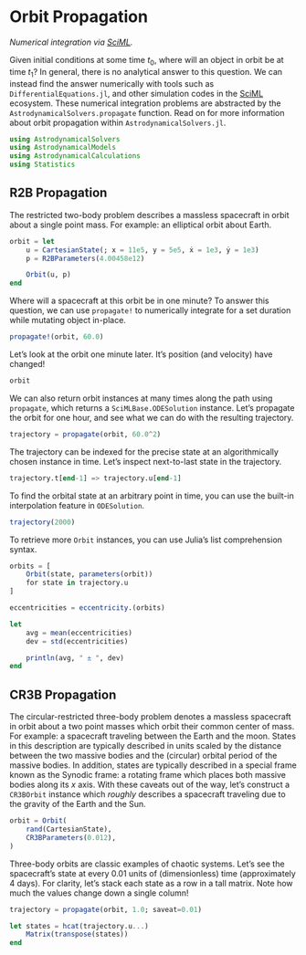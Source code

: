 # Orbit Propagation

*Numerical integration via [SciML](https://sciml.ai).*

Given initial conditions at some time $t_0$, where will an object in orbit be at time $t_1$?
In general, there is no analytical answer to this question.
We can instead find the answer numerically with tools such as `DifferentialEquations.jl`, and other simulation codes in the [SciML](https://sciml.ai) ecosystem.
These numerical integration problems are abstracted by the `AstrodynamicalSolvers.propagate` function.
Read on for more information about orbit propagation within `AstrodynamicalSolvers.jl`.

```julia
using AstrodynamicalSolvers
using AstrodynamicalModels
using AstrodynamicalCalculations
using Statistics
```

## R2B Propagation

The restricted two-body problem describes a massless spacecraft in orbit about a single point mass.
For example: an elliptical orbit about Earth.

```julia
orbit = let
    u = CartesianState(; x = 11e5, y = 5e5, ẋ = 1e3, ẏ = 1e3)
    p = R2BParameters(4.00458e12)

    Orbit(u, p)
end
```

Where will a spacecraft at this orbit be in one minute?
To answer this question, we can use `propagate!` to numerically integrate for a set duration while mutating object in-place.

```julia
propagate!(orbit, 60.0)
```

Let's look at the orbit one minute later.
It's position (and velocity) have changed!

```julia
orbit
```

We can also return orbit instances at many times along the path using `propagate`, which returns a `SciMLBase.ODESolution` instance.
Let's propagate the orbit for one hour, and see what we can do with the resulting trajectory.

```julia
trajectory = propagate(orbit, 60.0^2)
```

The trajectory can be indexed for the precise state at an algorithmically chosen instance in time.
Let's inspect next-to-last state in the trajectory.

```julia
trajectory.t[end-1] => trajectory.u[end-1]
```

To find the orbital state at an arbitrary point in time, you can use the built-in interpolation feature in `ODESolution`.

```julia
trajectory(2000)
```

To retrieve more `Orbit` instances, you can use Julia's list comprehension syntax.

```julia
orbits = [
    Orbit(state, parameters(orbit))
    for state in trajectory.u
]

eccentricities = eccentricity.(orbits)

let
    avg = mean(eccentricities)
    dev = std(eccentricities)

    println(avg, " ± ", dev)
end
```

## CR3B Propagation

The circular-restricted three-body problem denotes a massless spacecraft in orbit about a two point masses which orbit their common center of mass.
For example: a spacecraft traveling between the Earth and the moon.
States in this description are typically described in units scaled by the distance between the two massive bodies and the (circular) orbital period of the massive bodies.
In addition, states are typically described in a special frame known as the Synodic frame: a rotating frame which places both massive bodies along its $x$ axis.
With these caveats out of the way, let's construct a `CR3BOrbit` instance which *roughly* describes a spacecraft traveling due to the gravity of the Earth and the Sun.

```julia
orbit = Orbit(
    rand(CartesianState),
    CR3BParameters(0.012),
)
```

Three-body orbits are classic examples of chaotic systems.
Let's see the spacecraft's state at every $0.01$ units of (dimensionless) time (approximately $4$ days).
For clarity, let's stack each state as a row in a tall matrix.
Note how much the values change down a single column!

```julia
trajectory = propagate(orbit, 1.0; saveat=0.01)

let states = hcat(trajectory.u...)
    Matrix(transpose(states))
end
```
